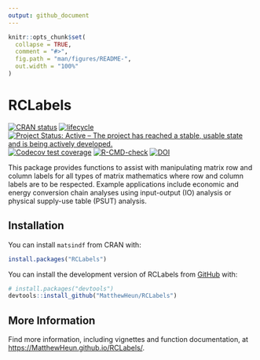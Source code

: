 ```yaml
---
output: github_document
---
```


<!-- README.md is generated from README.Rmd. Please edit that file -->

```r
knitr::opts_chunk$set(
  collapse = TRUE,
  comment = "#>",
  fig.path = "man/figures/README-",
  out.width = "100%"
)
```

# RCLabels

<!-- badges: start -->
[![CRAN status](https://www.r-pkg.org/badges/version/RCLabels)](https://CRAN.R-project.org/package=RCLabels)
[![lifecycle](https://img.shields.io/badge/lifecycle-stable-brightgreen.svg)](https://lifecycle.r-lib.org/articles/stages.html#stable)
[![Project Status: Active – The project has reached a stable, usable state and is being actively developed.](https://www.repostatus.org/badges/latest/active.svg)](https://www.repostatus.org/#active)
[![Codecov test coverage](https://codecov.io/gh/MatthewHeun/RCLabels/branch/main/graph/badge.svg)](https://app.codecov.io/gh/MatthewHeun/RCLabels?branch=main)
[![R-CMD-check](https://github.com/MatthewHeun/RCLabels/workflows/R-CMD-check/badge.svg)](https://github.com/MatthewHeun/RCLabels/actions)
[![DOI](https://zenodo.org/badge/DOI/10.5281/zenodo.5819143.svg)](https://doi.org/10.5281/zenodo.5819143)
<!-- badges: end -->

This package provides functions to assist with manipulating matrix 
row and column labels for all types of matrix mathematics
where row and column labels are to be respected.
Example applications include economic and energy conversion chain analyses
using input-output (IO) analysis or
physical supply-use table (PSUT) analysis.


## Installation

You can install `matsindf` from CRAN with:

```r
install.packages("RCLabels")
```


You can install the development version of RCLabels from [GitHub](https://github.com/) with:

```r
# install.packages("devtools")
devtools::install_github("MatthewHeun/RCLabels")
```

## More Information

Find more information, including vignettes and function documentation, at 
<https://MatthewHeun.github.io/RCLabels/>.

